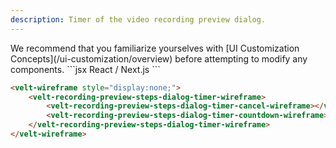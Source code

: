 ```yaml
---
description: Timer of the video recording preview dialog.
---
```


<Note>
We recommend that you familiarize yourselves with [UI Customization Concepts](/ui-customization/overview) before attempting to modify any components.
</Note>


<RequestExample>
```jsx React / Next.js
<VeltWireframe>
    <VeltRecordingPreviewStepsDialogWireframe.Video.Timer>
        <VeltRecordingPreviewStepsDialogWireframe.Video.Timer.Countdown />
        <VeltRecordingPreviewStepsDialogWireframe.Video.Timer.Cancel />
    </VeltRecordingPreviewStepsDialogWireframe.Video.Timer>
</VeltWireframe>
```

```HTML HTML
<velt-wireframe style="display:none;">
    <velt-recording-preview-steps-dialog-timer-wireframe>
        <velt-recording-preview-steps-dialog-timer-cancel-wireframe></velt-recording-preview-steps-dialog-timer-cancel-wireframe>
        <velt-recording-preview-steps-dialog-timer-countdown-wireframe></velt-recording-preview-steps-dialog-timer-countdown-wireframe>
    </velt-recording-preview-steps-dialog-timer-wireframe>
</velt-wireframe>
```
</RequestExample>

